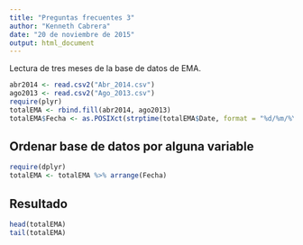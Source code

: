 ```yaml
---
title: "Preguntas frecuentes 3"
author: "Kenneth Cabrera"
date: "20 de noviembre de 2015"
output: html_document
---
```


Lectura de tres meses de la base de datos de EMA.
```r
abr2014 <- read.csv2("Abr_2014.csv")
ago2013 <- read.csv2("Ago_2013.csv")
require(plyr)
totalEMA <- rbind.fill(abr2014, ago2013)
totalEMA$Fecha <- as.POSIXct(strptime(totalEMA$Date, format = "%d/%m/%Y"))
```

## Ordenar base de datos por alguna variable

```r
require(dplyr)
totalEMA <- totalEMA %>% arrange(Fecha)
```

## Resultado
```r
head(totalEMA)
tail(totalEMA)
```


